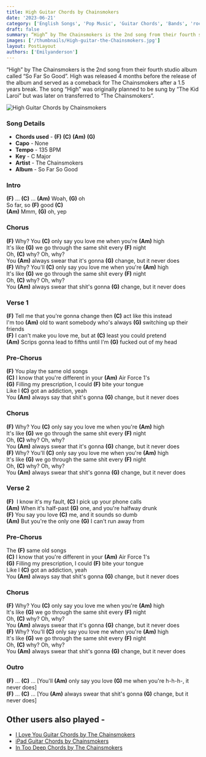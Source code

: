 ```yaml
---
title: High Guitar Chords by Chainsmokers
date: '2023-06-21'
category: ['English Songs', 'Pop Music', 'Guitar Chords', 'Bands', 'rock bands']
draft: false
summary: “High” by The Chainsmokers is the 2nd song from their fourth studio album called “So Far So Good”. High was released 4 months before the release of the album and served as a comeback for The Chainsmokers after a 1.5 years break. The song “High” was originally planned to be sung by “The Kid Laroi” but was later on transferred to “The Chainsmokers”.
images: ['/thumbnails/High-guitar-the-Chainsmokers.jpg']
layout: PostLayout
authors: ['Emilyanderson']
---
```


“High” by The Chainsmokers is the 2nd song from their fourth studio album called “So Far So Good”. High was released 4 months before the release of the album and served as a comeback for The Chainsmokers after a 1.5 years break. The song “High” was originally planned to be sung by “The Kid Laroi” but was later on transferred to “The Chainsmokers”.

![High Guitar Chords by Chainsmokers](/thumbnails/High-guitar-the-Chainsmokers.jpg)

### Song Details

- **Chords used** - **(F)** **(C)** **(Am)** **(G)**
- **Capo** - None
- **Tempo** - 135 BPM
- **Key** - C Major
- **Artist** - The Chainsmokers
- **Album** - So Far So Good

### Intro

**(F)** … **(C)** … **(Am)** Woah, **(G)** oh\
So far, so **(F)** good **(C)**\
**(Am)** Mmm, **(G)** oh, yep

### Chorus

**(F)** Why? You **(C)** only say you love me when you're **(Am)** high\
It's like **(G)** we go through the same shit every **(F)** night\
Oh, **(C)** why? Oh, why?\
You **(Am)** always swear that it's gonna **(G)** change, but it never does\
**(F)** Why? You'll **(C)** only say you love me when you're **(Am)** high\
It's like **(G)** we go through the same shit every **(F)** night\
Oh, **(C)** why? Oh, why?\
You **(Am)** always swear that shit's gonna **(G)** change, but it never does

### Verse 1

**(F)** Tell me that you're gonna change then **(C)** act like this instead\
I'm too **(Am)** old to want somebody who's always **(G)** switching up their friends\
**(F)** I can't make you love me, but at **(C)** least you could pretend\
**(Am)** Scrips gonna lead to fifths until I'm **(G)** fucked out of my head

### Pre-Chorus

**(F)** You play the same old songs\
**(C)** I know that you're different in your **(Am)** Air Force 1's\
**(G)** Filling my prescription, I could **(F)** bite your tongue\
Like I **(C)** got an addiction, yeah\
You **(Am)** always say that shit's gonna **(G)** change, but it never does

### Chorus

**(F)** Why? You **(C)** only say you love me when you're **(Am)** high\
It's like **(G)** we go through the same shit every **(F)** night\
Oh, **(C)** why? Oh, why?\
You **(Am)** always swear that it's gonna **(G)** change, but it never does\
**(F)** Why? You'll **(C)** only say you love me when you're **(Am)** high\
It's like **(G)** we go through the same shit every **(F)** night\
Oh, **(C)** why? Oh, why?\
You **(Am)** always swear that shit's gonna **(G)** change, but it never does

### Verse 2

**(F)**  I know it's my fault, **(C)** I pick up your phone calls\
**(Am)** When it's half-past **(G)** one, and you're halfway drunk\
**(F)** You say you love **(C)** me, and it sounds so dumb\
**(Am)** But you're the only one **(G)** I can't run away from

### Pre-Chorus

The **(F)** same old songs\
**(C)** I know that you're different in your **(Am)** Air Force 1's\
**(G)** Filling my prescription, I could **(F)** bite your tongue\
Like I **(C)** got an addiction, yeah\
You **(Am)** always say that shit's gonna **(G)** change, but it never does

### Chorus

**(F)** Why? You **(C)** only say you love me when you're **(Am)** high\
It's like **(G)** we go through the same shit every **(F)** night\
Oh, **(C)** why? Oh, why?\
You **(Am)** always swear that it's gonna **(G)** change, but it never does\
**(F)** Why? You'll **(C)** only say you love me when you're **(Am)** high\
It's like **(G)** we go through the same shit every **(F)** night\
Oh, **(C)** why? Oh, why?\
You **(Am)** always swear that shit's gonna **(G)** change, but it never does

### Outro

**(F)** … **(C)** … [You'll **(Am)** only say you love **(G)** me when you're h-h-h-, it never does]\
**(F)** … **(C)** … [You **(Am)** always swear that shit's gonna **(G)** change, but it never does]

## Other users also played -

- [I Love You Guitar Chords by The Chainsmokers](https://www.chordsco.com/chords/i-love-you-guitar-chords-by-the-chainsmokers)
- [iPad Guitar Chords by Chainsmokers](https://www.chordsco.com/chords/ipad-guitar-chords-by-chainsmokers)
- [In Too Deep Chords by The Chainsmokers](https://www.chordsco.com/chords/in-too-deep-chords-by-the-chainsmokers)
